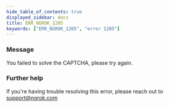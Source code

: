 ```yaml
---
hide_table_of_contents: true
displayed_sidebar: docs
title: ERR_NGROK_1205
keywords: ["ERR_NGROK_1205", "error 1205"]
---
```


### Message

You failed to solve the CAPTCHA, please try again.

### Further help

If you're having trouble resolving this error, please reach out to [support@ngrok.com](mailto:support@ngrok.com?subject=Help%20with%20ERR_NGROK_1205)

